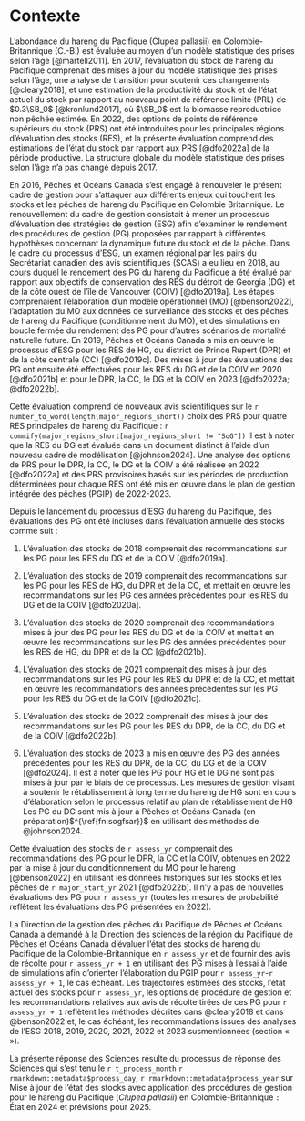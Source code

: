 # Contexte\label{sec:context}

L’abondance du hareng du Pacifique (Clupea pallasii) en Colombie-Britannique (C.-B.) est évaluée au moyen d’un modèle statistique des prises selon l’âge [@martell2011].
En 2017, l’évaluation du stock de hareng du Pacifique comprenait des mises à jour du modèle statistique des prises selon l’âge, une analyse de transition pour soutenir ces changements [@cleary2018], et une estimation de la productivité du stock et de l’état actuel du stock par rapport au nouveau point de référence limite (PRL) de $0.3\SB_0$ [@kronlund2017], où $\SB_0$ est la biomasse reproductrice non pêchée estimée.
En 2022, des options de points de référence supérieurs du stock (PRS) ont été introduites pour les principales régions d’évaluation des stocks (RES), et la présente évaluation comprend des estimations de l’état du stock par rapport aux PRS [@dfo2022a] de la période productive.
La structure globale du modèle statistique des prises selon l’âge n’a pas changé depuis 2017.

En 2016, Pêches et Océans Canada s’est engagé à renouveler le présent cadre de gestion pour s’attaquer aux différents enjeux qui touchent les stocks et les pêches de hareng du Pacifique en Colombie Britannique.
Le renouvellement du cadre de gestion consistait à mener un processus d’évaluation des stratégies de gestion (ESG) afin d’examiner le rendement des procédures de gestion (PG) proposées par rapport à différentes hypothèses concernant la dynamique future du stock et de la pêche.
Dans le cadre du processus d’ESG, un examen régional par les pairs du Secrétariat canadien des avis scientifiques (SCAS) a eu lieu en 2018, au cours duquel le rendement des PG du hareng du Pacifique a été évalué par rapport aux objectifs de conservation des RES du détroit de Georgia (DG) et de la côte ouest de l’île de Vancouver (COIV) [@dfo2019a].
Les étapes comprenaient l’élaboration d’un modèle opérationnel (MO) [@benson2022], l’adaptation du MO aux données de surveillance des stocks et des pêches de hareng du Pacifique (conditionnement du MO), et des simulations en boucle fermée du rendement des PG pour d’autres scénarios de mortalité naturelle future.
En 2019, Pêches et Océans Canada a mis en œuvre le processus d’ESG pour les RES de HG, du district de Prince Rupert (DPR) et de la côte centrale (CC) [@dfo2019c].
Des mises à jour des évaluations des PG ont ensuite été effectuées pour les RES du DG et de la COIV en 2020 [@dfo2021b] et pour le DPR, la CC, le DG et la COIV en 2023 [@dfo2022a; @dfo2022b].

Cette évaluation comprend de nouveaux avis scientifiques sur le `r number_to_word(length(major_regions_short))` choix des PRS pour quatre RES principales de hareng du Pacifique : `r commify(major_regions_short[major_regions_short != "SoG"])`
Il est à noter que la RES du DG est évaluée dans un document\footnote{\label{fn:sogfsar} 
DFO. In Prep. Stock status update with application of management procedures for Pacific Herring (\emph{Clupea pallasii}) in the Strait of Georgia, British Columbia: Status in 2024 and forecast for 2025. DFO Can. Sci. Advis. Sec. Fish. Sci. Advis. Rep.} distinct à l’aide d’un nouveau cadre de modélisation [@johnson2024].
Une analyse des options de PRS pour le DPR, la CC, le DG et la COIV a été réalisée en 2022 [@dfo2022a] et des PRS provisoires basés sur les périodes de production déterminées pour chaque RES ont été mis en œuvre dans le plan de gestion intégrée des pêches (PGIP) de 2022-2023.

Depuis le lancement du processus d’ESG du hareng du Pacifique, des évaluations des PG ont été incluses dans l’évaluation annuelle des stocks comme suit :

1. L’évaluation des stocks de 2018 comprenait des recommandations sur les PG pour les RES du DG et de la COIV [@dfo2019a].

1. L’évaluation des stocks de 2019 comprenait des recommandations sur les PG pour les RES de HG, du DPR et de la CC, et mettait en œuvre les recommandations sur les PG des années précédentes pour les RES du DG et de la COIV [@dfo2020a].

1. L’évaluation des stocks de 2020 comprenait des recommandations mises à jour des PG pour les RES du DG et de la COIV et mettait en œuvre les recommandations sur les PG des années précédentes pour les RES de HG, du DPR et de la CC [@dfo2021b].

1. L’évaluation des stocks de 2021 comprenait des mises à jour des recommandations sur les PG pour les RES du DPR et de la CC, et mettait en œuvre les recommandations des années précédentes sur les PG pour les RES du DG et de la COIV [@dfo2021c].

1. L’évaluation des stocks de 2022 comprenait des mises à jour des recommandations sur les PG pour les RES du DPR, de la CC, du DG et de la COIV [@dfo2022b].

1. L’évaluation des stocks de 2023 a mis en œuvre des PG des années précédentes pour les RES du DPR, de la CC, du DG et de la COIV [@dfo2024].
Il est à noter que les PG pour HG et le DG ne sont pas mises à jour par le biais de ce processus. 
Les mesures de gestion visant à soutenir le rétablissement à long terme du hareng de HG sont en cours d’élaboration selon le processus relatif au plan de rétablissement de HG\footnote{\label{fn:rebuild}. Haida Gwaii ‘íináang | iinang Pacific Herring: An ecosystem overview and ecosystem-based rebuilding plan. Approuvé par le ministre des Pêches et des Océans, le Conseil de la nation haïda et Parcs Canada. Avril 2024. Dans la presse.} Les PG du DG sont mis à jour à Pêches et Océans Canada (en préparation)$^{\ref{fn:sogfsar}}$ en utilisant des méthodes de @johnson2024.

Cette évaluation des stocks de `r assess_yr` comprenait des recommandations des PG pour le DPR, la CC et la COIV, obtenues en 2022 par la mise à jour du conditionnement du MO pour le hareng [@benson2022] en utilisant les données historiques sur les stocks et les pêches de `r major_start_yr` 2021 [@dfo2022b].
Il n’y a pas de nouvelles évaluations des PG pour `r assess_yr` (toutes les mesures de probabilité reflètent les évaluations des PG présentées en 2022).

La Direction de la gestion des pêches du Pacifique de Pêches et Océans Canada a demandé à la Direction des sciences de la région du Pacifique de Pêches et Océans Canada d’évaluer l’état des stocks de hareng du Pacifique de la Colombie-Britannique en `r assess_yr` et de fournir des avis de récolte pour `r assess_yr + 1` en utilisant des PG mises à l’essai à l’aide de simulations afin d’orienter l’élaboration du PGIP pour `r assess_yr`-`r assess_yr + 1`, le cas échéant.
Les trajectoires estimées des stocks, l’état actuel des stocks pour `r assess_yr`, les options de procédure de gestion et les recommandations relatives aux avis de récolte tirées de ces PG pour `r assess_yr + 1` reflètent les méthodes décrites dans @cleary2018 et dans @benson2022 et, le cas échéant, les recommandations issues des analyses de l’ESG 2018, 2019, 2020, 2021, 2022 et 2023 susmentionnées (section «\nameref{sec:harv-opts} »).

La présente réponse des Sciences résulte du processus de réponse des Sciences qui s’est tenu le `r t_process_month` `r rmarkdown::metadata$process_day`, `r rmarkdown::metadata$process_year` sur Mise à jour de l'état des stocks avec application des procédures de gestion pour le hareng du Pacifique (*Clupea pallasii*) en Colombie-Britannique `:` État en 2024 et prévisions pour 2025.
